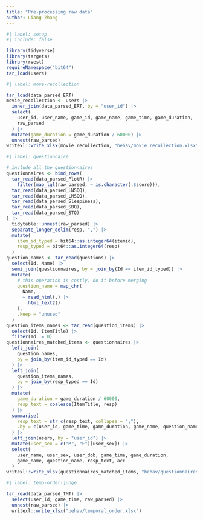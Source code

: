 ```yaml
---
title: "Pre-processing raw data"
author: Liang Zhang
---
```


```r
#| label: setup
#| include: false

library(tidyverse)
library(targets)
library(rvest)
requireNamespace("bit64")
tar_load(users)
```

```r
#| label: move-recollection

tar_load(data_parsed_ERT)
movie_recollection <- users |>
  inner_join(data_parsed_ERT, by = "user_id") |>
  select(
    user_id, user_name, game_id, game_name, game_time, game_duration, 
    raw_parsed
  ) |>
  mutate(game_duration = game_duration / 60000) |>
  unnest(raw_parsed)
writexl::write_xlsx(movie_recollection, "behav/movie_recollection.xlsx")
```

```r
#| label: questionnaire

# include all the questionnaires
questionnaires <- bind_rows(
  tar_read(data_parsed_PlotR) |>
    filter(map_lgl(raw_parsed, ~ is.character(.$score))),
  tar_read(data_parsed_LNSQQ),
  tar_read(data_parsed_LMSQQ),
  tar_read(data_parsed_Sleepiness),
  tar_read(data_parsed_SBQ),
  tar_read(data_parsed_STQ)
) |> 
  tidytable::unnest(raw_parsed) |> 
  separate_longer_delim(resp, ",") |> 
  mutate(
    item_id_typed = bit64::as.integer64(itemid),
    resp_typed = bit64::as.integer64(resp)
  )
question_names <- tar_read(questions) |>
  select(Id, Name) |> 
  semi_join(questionnaires, by = join_by(Id == item_id_typed)) |> 
  mutate(
    # this operation is costly, do it before merging
    question_name = map_chr(
      Name,
      ~ read_html(.) |> 
        html_text2()
    ),
    .keep = "unused"
  )
question_items_names <- tar_read(question_items) |>
  select(Id, ItemTitle) |> 
  filter(Id != 0)
questionnaires_matched_items <- questionnaires |> 
  left_join(
    question_names, 
    by = join_by(item_id_typed == Id)
  ) |> 
  left_join(
    question_items_names,
    by = join_by(resp_typed == Id)
  ) |> 
  mutate(
    game_duration = game_duration / 60000,
    resp_text = coalesce(ItemTitle, resp)
  ) |> 
  summarise(
    resp_text = str_c(resp_text, collapse = ";"),
    .by = c(user_id, game_time, game_duration, game_name, question_name, acc)
  ) |> 
  left_join(users, by = "user_id") |> 
  mutate(user_sex = c("M", "F")[user_sex]) |> 
  select(
    user_name, user_sex, user_dob, game_time, game_duration,
    game_name, question_name, resp_text, acc
  )
writexl::write_xlsx(questionnaires_matched_items, "behav/questionnaires.xlsx")
```

```r
#| label: temp-order-judge

tar_read(data_parsed_TMT) |>
  select(user_id, game_time, raw_parsed) |> 
  unnest(raw_parsed) |> 
  writexl::write_xlsx("behav/temporal_order.xlsx")
```
